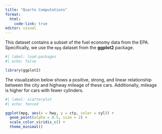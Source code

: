 ```yaml
---
title: "Quarto Computations"
format: 
  html:
    code-link: true
editor: visual
---
```


This dataset contains a subset of the fuel economy data from the EPA. Specifically, we use the `mpg` dataset from the **ggplot2** package.

```r
#| label: load-packages
#| echo: false

library(ggplot2)
```

The visualization below shows a positive, strong, and linear relationship between the city and highway mileage of these cars. Additionally, mileage is higher for cars with fewer cylinders.

```r
#| label: scatterplot
#| echo: fenced

ggplot(mpg, aes(x = hwy, y = cty, color = cyl)) +
  geom_point(alpha = 0.5, size = 2) +
  scale_color_viridis_c() +
  theme_minimal()
```
